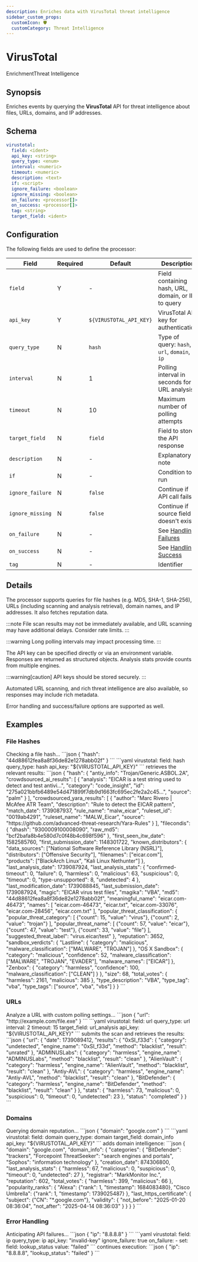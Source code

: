 ```yaml
---
description: Enriches data with VirusTotal threat intelligence
sidebar_custom_props: 
  customIcon: 🛡️
  customCategory: Threat Intelligence
---
```


# VirusTotal

<span className="theme-doc-version-badge badge badge--primary">Enrichment</span><span className="theme-doc-version-badge badge badge--secondary">Threat Intelligence</span>

## Synopsis

Enriches events by querying the **VirusTotal** API for threat intelligence about files, URLs, domains, and IP addresses.

## Schema

```yaml {2-4}
virustotal:
  field: <ident>
  api_key: <string>
  query_type: <enum>
  interval: <numeric>
  timeout: <numeric>
  description: <text>
  if: <script>
  ignore_failure: <boolean>
  ignore_missing: <boolean>
  on_failure: <processor[]>
  on_success: <processor[]>
  tag: <string>
  target_field: <ident>
```

## Configuration

The following fields are used to define the processor:

|Field|Required|Default|Description|
|---|---|---|---|
|`field`|Y|-|Field containing hash, URL, domain, or IP to query|
|`api_key`|Y|`${VIRUSTOTAL_API_KEY}`|VirusTotal API key for authentication|
|`query_type`|N|`hash`|Type of query: `hash`, `url`, `domain`, or `ip`|
|`interval`|N|1|Polling interval in seconds for URL analysis|
|`timeout`|N|10|Maximum number of polling attempts|
|`target_field`|N|`field`|Field to store the API response|
|`description`|N|-|Explanatory note|
|`if`|N|-|Condition to run|
|`ignore_failure`|N|`false`|Continue if API call fails|
|`ignore_missing`|N|`false`|Continue if source field doesn't exist|
|`on_failure`|N|-|See [Handling Failures](../handling-failures.mdx)|
|`on_success`|N|-|See [Handling Success](../handling-success.mdx)|
|`tag`|N|-|Identifier|

## Details

The processor supports queries for file hashes (e.g. MD5, SHA-1, SHA-256), URLs (including scanning and analysis retrieval), domain names, and IP addresses. It also fetches reputation data.

:::note
File scan results may not be immediately available, and URL scanning may have additional delays. Consider rate limits.
:::

:::warning
Long polling intervals may impact processing time.
:::

The API key can be specified directly or via an environment variable. Responses are returned as structured objects. Analysis stats provide counts from multiple engines.

:::warning[caution]
API keys should be stored securely.
:::

Automated URL scanning, and rich threat intelligence are also available, so responses may include rich metadata.

Error handling and success/failure options are supported as well.

## Examples

### File Hashes

<ExampleGrid>
  <CommentCol>
    Checking a file hash...
  </CommentCol>
  <CodeCol>
    ```json
    {
      "hash": "44d88612fea8a8f36de82e1278abb02f"
    }
    ```
    ```yaml
    virustotal:
      field: hash
      query_type: hash
      api_key: "${VIRUSTOTAL_API_KEY}"
    ```
  </CodeCol>
  <CommentCol>
    retrieves the relevant results:
  </CommentCol>
  <CodeCol>
    ```json
    {
      "hash": {
        "antiy_info": "Trojan/Generic.ASBOL.2A",
        "crowdsourced_ai_results": [
          {
            "analysis": "EICAR is a test string used to detect and test antivi...",
            "category": "code_insight",
            "id": "275a021bbfb6489e54d471899f7db9d1663fc695ec2fe2a2c45...",
            "source": "palm"
          }
        ],
        "crowdsourced_yara_results": [
          {
            "author": "Marc Rivero | McAfee ATR Team",
            "description": "Rule to detect the EICAR pattern",
            "match_date": 1739087937,
            "rule_name": "malw_eicar",
            "ruleset_id": "0019ab4291",
            "ruleset_name": "MALW_Eicar",
            "source": "https://github.com/advanced-threat-research/Yara-Rules"
          }
        ],
        "filecondis": {
          "dhash": "9300009100008090",
          "raw_md5": "bcf2bafa8b4e580d7c0f48b4c698f596"
        },
        "first_seen_itw_date": 1582585760,
        "first_submission_date": 1148301722,
        "known_distributors": {
          "data_sources": ["National Software Reference Library (NSRL)"],
          "distributors": ["Offensive Security"],
          "filenames": ["eicar.com"],
          "products": ["BlackArch Linux", "Kali Linux Nethunter"]
        },
        "last_analysis_date": 1739087924,
        "last_analysis_stats": {
          "confirmed-timeout": 0,
          "failure": 0,
          "harmless": 0,
          "malicious": 63,
          "suspicious": 0,
          "timeout": 0,
          "type-unsupported": 8,
          "undetected": 4
        },
        "last_modification_date": 1739088845,
        "last_submission_date": 1739087924,
        "magic": "EICAR virus test files",
        "magika": "VBA",
        "md5": "44d88612fea8a8f36de82e1278abb02f",
        "meaningful_name": "eicar.com-46473",
        "names": [
          "eicar.com-46473",
          "eicar.txt",
          "eicar.com-33076",
          "eicar.com-28456",
          "eicar.com.txt"
        ],
        "popular_threat_classification": {
          "popular_threat_category": [
            {"count": 15, "value": "virus"},
            {"count": 2, "value": "trojan"}
          ],
          "popular_threat_name": [
            {"count": 57, "value": "eicar"},
            {"count": 47, "value": "test"},
            {"count": 33, "value": "file"}
          ],
          "suggested_threat_label": "virus.eicar/test"
        },
        "reputation": 3652,
        "sandbox_verdicts": {
          "Lastline": {
            "category": "malicious",
            "malware_classification": ["MALWARE", "TROJAN"]
          },
          "OS X Sandbox": {
            "category": "malicious",
            "confidence": 52,
            "malware_classification": ["MALWARE", "TROJAN", "EVADER"],
            "malware_names": ["EICAR"]
          },
          "Zenbox": {
            "category": "harmless",
            "confidence": 100,
            "malware_classification": ["CLEAN"]
          }
        },
        "size": 68,
        "total_votes": {
          "harmless": 2161,
          "malicious": 385
        },
        "type_description": "VBA",
        "type_tag": "vba",
        "type_tags": ["source", "vba", "vbs"]
      }
    }
    ```
  </CodeCol>
</ExampleGrid>

### URLs

<ExampleGrid>
  <CommentCol>
    Analyze a URL with custom polling settings...
  </CommentCol>
  <CodeCol>
    ```json
    {
      "url": "http://example.com/file.exe"
    }
    ```
    ```yaml
    virustotal:
      field: url
      query_type: url
      interval: 2
      timeout: 15
      target_field: url_analysis
      api_key: "${VIRUSTOTAL_API_KEY}"
    ```
  </CodeCol>
  <CommentCol>
    submits the scan and retrieves the results:
  </CommentCol>
  <CodeCol>
    ```json
    {
      "url": {
        "date": 1739089412,
        "results": {
          "0xSI_f33d": {
            "category": "undetected",
            "engine_name": "0xSI_f33d",
            "method": "blacklist",
            "result": "unrated"
          },
          "ADMINUSLabs": {
            "category": "harmless",
            "engine_name": "ADMINUSLabs",
            "method": "blacklist",
            "result": "clean"
          },
          "AlienVault": {
            "category": "harmless",
            "engine_name": "AlienVault",
            "method": "blacklist",
            "result": "clean"
          },
          "Antiy-AVL": {
            "category": "harmless",
            "engine_name": "Antiy-AVL",
            "method": "blacklist",
            "result": "clean"
          },
          "BitDefender": {
            "category": "harmless",
            "engine_name": "BitDefender",
            "method": "blacklist",
            "result": "clean"
          }
        },
        "stats": {
          "harmless": 73,
          "malicious": 0,
          "suspicious": 0,
          "timeout": 0,
          "undetected": 23
        },
        "status": "completed"
      }
    }
    ```
  </CodeCol>
</ExampleGrid>

### Domains

<ExampleGrid>
  <CommentCol>
    Querying domain reputation...
  </CommentCol>
  <CodeCol>
    ```json
    {
      "domain": "google.com"
    }
    ```
    ```yaml
    virustotal:
      field: domain
      query_type: domain
      target_field: domain_info
      api_key: "${VIRUSTOTAL_API_KEY}"
    ```
  </CodeCol>
  <CommentCol>
    adds domain intelligence:
  </CommentCol>
  <CodeCol>
    ```json
    {
      "domain": "google.com",
      "domain_info": {
        "categories": {
          "BitDefender": "trackers",
          "Forcepoint ThreatSeeker": "search engines and portals",
          "Sophos": "information technology"
        },
        "creation_date": 874306800,
        "last_analysis_stats": {
          "harmless": 67,
          "malicious": 0,
          "suspicious": 0,
          "timeout": 0,
          "undetected": 27
        },
        "registrar": "MarkMonitor Inc.",
        "reputation": 602,
        "total_votes": {
          "harmless": 399,
          "malicious": 66
        },
        "popularity_ranks": {
          "Alexa": {"rank": 1, "timestamp": 1684083480},
          "Cisco Umbrella": {"rank": 1, "timestamp": 1739025487}
        },
        "last_https_certificate": {
          "subject": {"CN": "*.google.com"},
          "validity": {
            "not_before": "2025-01-20 08:36:04",
            "not_after": "2025-04-14 08:36:03"
          }
        }
      }
    }
    ```
  </CodeCol>
</ExampleGrid>

### Error Handling

<ExampleGrid>
  <CommentCol>
    Anticipating API failures...
  </CommentCol>
  <CodeCol>
    ```json
    {
      "ip": "8.8.8.8"
    }
    ```
    ```yaml
    virustotal:
      field: ip
      query_type: ip
      api_key: "invalid-key"
      ignore_failure: true
      on_failure:
        - set:
            field: lookup_status
            value: "failed"
    ```
  </CodeCol>
  <CommentCol>
    continues execution:
  </CommentCol>
  <CodeCol>
    ```json
    {
      "ip": "8.8.8.8",
      "lookup_status": "failed"
    }
    ```
  </CodeCol>
</ExampleGrid>
